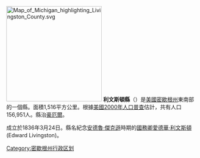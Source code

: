 {{Otheruses|利文斯頓縣|subject=美國密歇根州的一個縣|other=同名的縣}}
[[File:Map_of_Michigan_highlighting_Livingston_County.svg|250px]]
'''利文斯頓縣'''（{{lang-en|Livingston County}}）是[[美國|美國]][[密歇根州|密歇根州]]東南部的一個縣。面積1,516平方公里。根據[[美國2000年人口普查|美國2000年人口普查]]估計，共有人口156,951人。縣治[[豪厄爾_(密歇根州)|豪厄爾]]。

成立於1836年3月24日。縣名紀念[[安德魯·傑克遜|安德魯·傑克遜]]時期的[[美國國務卿|國務卿]][[愛德華·利文斯頓|愛德華·利文斯頓]] (Edward Livingston)。
{{Michigan}}
{{Michigan-geo-stub}}
{{DEFAULTSORT:Livingston County, Michigan}}
[[Category:密歇根州行政区划|Category:密歇根州行政区划]]